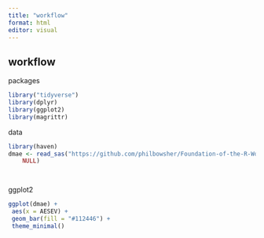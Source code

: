 ```yaml
---
title: "workflow"
format: html
editor: visual
---
```



## workflow


packages
```r
library("tidyverse")
library(dplyr)
library(ggplot2)
library(magrittr)


```

data
```r
library(haven)
dmae <- read_sas("https://github.com/philbowsher/Foundation-of-the-R-Workflow-workshop-2019-09-06/raw/master/Examples/data/dmae.sas7bdat", 
    NULL)




```

ggplot2
```r
ggplot(dmae) +
 aes(x = AESEV) +
 geom_bar(fill = "#112446") +
 theme_minimal()

```

